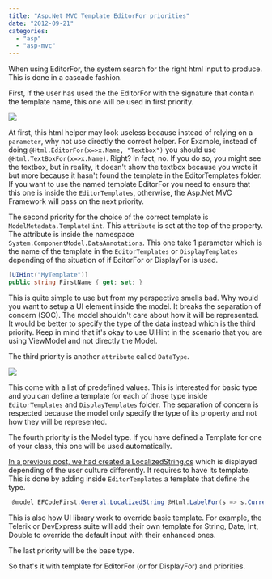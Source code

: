```yaml
---
title: "Asp.Net MVC Template EditorFor priorities"
date: "2012-09-21"
categories: 
  - "asp"
  - "asp-mvc"
---
```


When using EditorFor, the system search for the right html input to produce. This is done in a cascade fashion.

First, if the user has used the the EditorFor with the signature that contain the template name, this one will be used in first priority.

![](/images/blog/EditorForSignatureWithTemplateName-400x91.png)

At first, this html helper may look useless because instead of relying on a `parameter`, why not use directly the correct helper. For Example, instead of doing `@Html.EditorFor(x=>x.Name, "Textbox")` you should use `@Html.TextBoxFor(x=>x.Name)`. Right? In fact, no. If you do so, you might see the textbox, but in reality, it doesn't show the textbox because you wrote it but more because it hasn't found the template in the EditorTemplates folder. If you want to use the named template EditorFor you need to ensure that this one is inside the `EditorTemplates`, otherwise, the Asp.Net MVC Framework will pass on the next priority.

The second priority for the choice of the correct template is `ModelMetadata.TemplateHint`. This `attribute` is set at the top of the property. The attribute is inside the namespace `System.ComponentModel.DataAnnotations`. This one take 1 parameter which is the name of the template in the `EditorTemplates` or `DisplayTemplates` depending of the situation of if EditorFor or DisplayFor is used. 

```csharp
[UIHint("MyTemplate")] 
public string FirstName { get; set; } 
``` 

This is quite simple to use but from my perspective smells bad. Why would you want to setup a UI element inside the model. It breaks the separation of concern (SOC). The model shouldn't care about how it will be represented. It would be better to specify the type of the data instead which is the third priority. Keep in mind that it's okay to use UIHint in the scenario that you are using ViewModel and not directly the Model.

The third priority is another `attribute` called `DataType`.

![](/images/blog/datatypeattributeenum.png)

This come with a list of predefined values. This is interested for basic type and you can define a template for each of those type inside `EditorTemplates` and `DisplayTemplates` folder. The separation of concern is respected because the model only specify the type of its property and not how they will be represented.

The fourth priority is the Model type. If you have defined a Template for one of your class, this one will be used automatically.

[In a previous post, we had created a LocalizedString.cs](./how-to-have-localized-string-with-mvc-and-entity-framework) which is displayed depending of the user culture differently. It requires to have its template. This is done by adding inside `EditorTemplates` a template that define the type.


```csharp
 @model EFCodeFirst.General.LocalizedString @Html.LabelFor(s => s.Current) 
```

This is also how UI library work to override basic template. For example, the Telerik or DevExpress suite will add their own template for String, Date, Int, Double to override the default input with their enhanced ones.

The last priority will be the base type.

So that's it with template for EditorFor (or for DisplayFor) and priorities.

